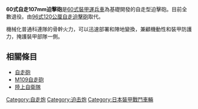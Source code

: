 {{Infobox Weapon
| name=60式自走107mm迫擊砲
|        image=File:107ミリ自走迫撃砲.JPG
|   image_size=240px
|      caption=
|origin={{flagicon|JPN}} 日本
|type=[[自走砲|自走砲]]
<!-- 服役記錄 -->
|service= 1960年-2002年
|used_by={{flagicon|JPN}} 日本
|wars= 
<!-- 生產歷史 -->
|designer= [[三菱重工|三菱重工]]
|design_date=1958年
|manufacturer=三菱重工
|unit_cost=
|production_date=1960年
|number= 
|variants= 
|is_vehicle=yes
|       length=4.85 m
|        width=2.4 m 
|       height=1.7 m 
|       weight=12.9噸
|   suspension=扭力軸懸吊
|   speed=41 km/h
|        vehicle_range=230km
|      primary_armament=60口径107mm迫擊砲
|    secondary_armament=[[M2重機槍|M2重機槍]]
|       armour=[[鋁合金|鋁合金]]
|       engine=[[三菱|三菱]]氣冷8汽缸[[柴油引擎|柴油引擎]]
|           kW=
|         crew=5車員
|    engine_power= 220ps / 2,400rpm 
|        pw_ratio= 
|clearance=
}}

'''60式自走107mm迫擊砲'''是[[60式裝甲運兵車|60式裝甲運兵車]]為基礎開發的自走型迫擊砲。目前全數退役。由[[96式120公厘自走迫擊砲|96式120公厘自走迫擊砲]]取代。

機械化普通科連隊的骨幹火力，可以迅速部署和陣地變換，兼顧機動性和裝甲防護力，掩護裝甲部隊一側。

== 相關條目 ==
*[[自走砲|自走砲]]
*[[M109自走砲|M109自走砲]]
*[[陸上自衛隊|陸上自衛隊]]

{{自衛隊裝甲戰鬥車輛}}

[[Category:自走炮|Category:自走炮]]
[[Category:迫击炮|Category:迫击炮]]
[[Category:日本裝甲戰鬥車輛|Category:日本裝甲戰鬥車輛]]